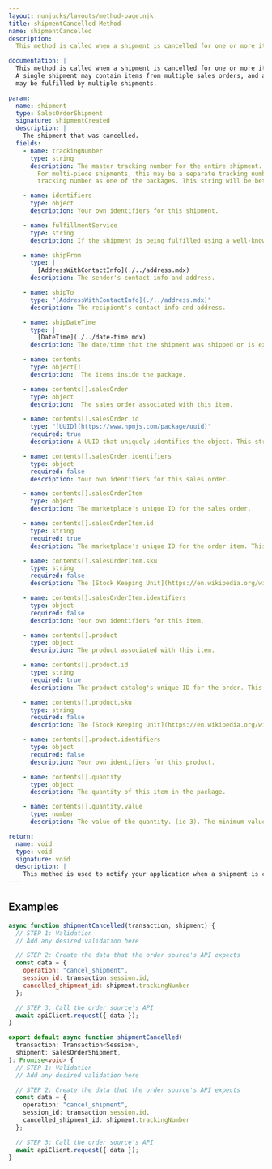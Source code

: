```yaml
---
layout: nunjucks/layouts/method-page.njk
title: shipmentCancelled Method
name: shipmentCancelled
description:
  This method is called when a shipment is cancelled for one or more items in one or more sales orders.

documentation: |
  This method is called when a shipment is cancelled for one or more items in one or more sales orders.
  A single shipment may contain items from multiple sales orders, and a single sales order
  may be fulfilled by multiple shipments.

param:
  name: shipment
  type: SalesOrderShipment
  signature: shipmentCreated
  description: |
    The shipment that was cancelled.
  fields:
    - name: trackingNumber
      type: string
      description: The master tracking number for the entire shipment. For single-piece shipments, this will be the same as the package tracking number.
        For multi-piece shipments, this may be a separate tracking number, or the same
        tracking number as one of the packages. This string will be between `0` and `100` characters and will not contain newline characters.

    - name: identifiers
      type: object
      description: Your own identifiers for this shipment.

    - name: fulfillmentService
      type: string
      description: If the shipment is being fulfilled using a well-known third-party carrier, such as UPS, FedEx, DHL, etc., then this field specifies the carrier service.

    - name: shipFrom
      type: |
        [AddressWithContactInfo](./../address.mdx)
      description: The sender's contact info and address.

    - name: shipTo
      type: "[AddressWithContactInfo](./../address.mdx)"
      description: The recipient's contact info and address.

    - name: shipDateTime
      type: |
        [DateTime](./../date-time.mdx)
      description: The date/time that the shipment was shipped or is expected to ship. This is not guaranteed to be in the future.

    - name: contents
      type: object[]
      description:  The items inside the package.

    - name: contents[].salesOrder
      type: object
      description:  The sales order associated with this item.

    - name: contents[].salesOrder.id
      type: "[UUID](https://www.npmjs.com/package/uuid)"
      required: true
      description: A UUID that uniquely identifies the object. This string must be between `1` and `100` characters and must not contain newline characters.

    - name: contents[].salesOrder.identifiers
      type: object
      required: false
      description: Your own identifiers for this sales order.

    - name: contents[].salesOrderItem
      type: object
      description: The marketplace's unique ID for the sales order.

    - name: contents[].salesOrderItem.id
      type: string
      required: true
      description: The marketplace's unique ID for the order item. This string must be between `1` and `100` characters and must not contain newline characters.

    - name: contents[].salesOrderItem.sku
      type: string
      required: false
      description: The [Stock Keeping Unit](https://en.wikipedia.org/wiki/Stock_keeping_unit). This string must be between `0` and `100` characters and must not contain newline characters.

    - name: contents[].salesOrderItem.identifiers
      type: object
      required: false
      description: Your own identifiers for this item.

    - name: contents[].product
      type: object
      description: The product associated with this item.

    - name: contents[].product.id
      type: string
      required: true
      description: The product catalog's unique ID for the order. This string must be between `1` and `100` characters and must not contain newline characters.

    - name: contents[].product.sku
      type: string
      required: false
      description: The [Stock Keeping Unit](https://en.wikipedia.org/wiki/Stock_keeping_unit). This string must be between `0` and `100` characters and must not contain newline characters.

    - name: contents[].product.identifiers
      type: object
      required: false
      description: Your own identifiers for this product.

    - name: contents[].quantity
      type: object
      description: The quantity of this item in the package.

    - name: contents[].quantity.value
      type: number
      description: The value of the quantity. (ie 3). The minimum value is `1`.

return:
  name: void
  type: void
  signature: void
  description: |
    This method is used to notify your application when a shipment is cancelled. It does not return a value.
---
```

Examples
---------------------------

```javascript
async function shipmentCancelled(transaction, shipment) {
  // STEP 1: Validation
  // Add any desired validation here

  // STEP 2: Create the data that the order source's API expects
  const data = {
    operation: "cancel_shipment",
    session_id: transaction.session.id,
    cancelled_shipment_id: shipment.trackingNumber
  };

  // STEP 3: Call the order source's API
  await apiClient.request({ data });
}

```
```typescript
export default async function shipmentCancelled(
  transaction: Transaction<Session>,
  shipment: SalesOrderShipment,
): Promise<void> {
  // STEP 1: Validation
  // Add any desired validation here

  // STEP 2: Create the data that the order source's API expects
  const data = {
    operation: "cancel_shipment",
    session_id: transaction.session.id,
    cancelled_shipment_id: shipment.trackingNumber
  };

  // STEP 3: Call the order source's API
  await apiClient.request({ data });
}

```
